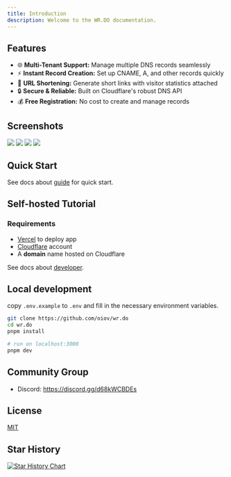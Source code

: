 ```yaml
---
title: Introduction
description: Welcome to the WR.DO documentation.
---
```


## Features

- 🌐 **Multi-Tenant Support:** Manage multiple DNS records seamlessly
- ⚡ **Instant Record Creation:** Set up CNAME, A, and other records quickly
- 🔗 **URL Shortening:** Generate short links with visitor statistics attached
- 🔒 **Secure & Reliable:** Built on Cloudflare's robust DNS API
- 💰 **Free Registration:** No cost to create and manage records

## Screenshots

<img className="rounded-xl border mt-4 md:rounded-lg shadow-md" src="/_static/images/light-preview.png"/>

<img className="rounded-xl border mt-4 md:rounded-lg shadow-md" src="/_static/images/example_01.png"/>

<img className="rounded-xl border mt-4 md:rounded-lg shadow-md" src="/_static/images/example_02.png"/>

<img className="rounded-xl border mt-4 md:rounded-lg shadow-md" src="/_static/images/example_03.png"/>

## Quick Start

See docs about [guide](/docs/quick-start) for quick start.

## Self-hosted Tutorial

### Requirements

- [Vercel](https://vercel.com) to deploy app
- [Cloudflare](https://dash.cloudflare.com/) account  
- A **domain** name hosted on Cloudflare

See docs about [developer](/docs/developer/installation).

## Local development

copy `.env.example` to `.env` and fill in the necessary environment variables.

```bash
git clone https://github.com/oiov/wr.do
cd wr.do
pnpm install

# run on localhost:3000
pnpm dev
```

## Community Group

- Discord: https://discord.gg/d68kWCBDEs

## License

[MIT](https://github.com/oiov/wr.do/LICENSE.md)

## Star History

[![Star History Chart](https://api.star-history.com/svg?repos=oiov/wr.do&type=Date)](https://star-history.com/#oiov/wr.do&Date)
